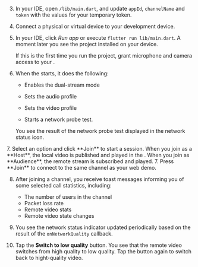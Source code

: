 <PlatformWrapper platform="flutter">

3. In your IDE, open `/lib/main.dart`, and update `appId`, `channelName` and `token` with the values for your temporary token.

4. Connect a physical or virtual device to your development device.

5. In your IDE, click *Run app* or execute `flutter run lib/main.dart`. A moment later you see the project installed on your device.

    If this is the first time you run the project, grant microphone and camera access to your <Vpl k="CLIENT" />.

6. When the <Vpl k="CLIENT" /> starts, it does the following:

    * Enables the dual-stream mode

    * Sets the audio profile 

    * Sets the video profile

    * Starts a network probe test.
    
    You see the result of the network probe test displayed in the network status icon.

<ProductWrapper product="interactive-live-streaming">
7. Select an option and click **Join** to start a session. When you join as a **Host**, the local video is published and played in the <Vpl k="CLIENT" />. When you join as **Audience**, the remote stream is subscribed and played.
</ProductWrapper>

<ProductWrapper product="video-calling">
7. Press **Join** to connect to the same channel as your web demo.
</ProductWrapper>

8. After joining a channel, you receive toast messages informing you of some selected call statistics, including: 

    * The number of users in the channel
    * Packet loss rate
    * Remote video stats
    * Remote video state changes 

9. You see the network status indicator updated periodically based on the result of the `onNetworkQuality` callback.

10. Tap the **Switch to low quality** button. You see that the remote video switches from high quality to low quality. Tap the button again to switch back to hight-quality video.

</PlatformWrapper>

